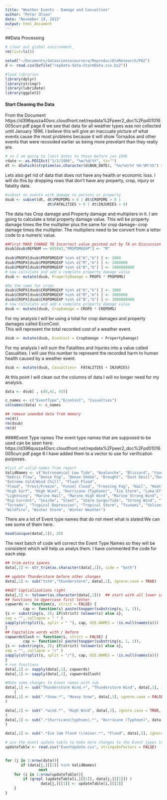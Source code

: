 ```yaml
---
title: "Weather Events - Damage and Casualties"
author: "Peter Olsen"
date: "November 19, 2015"
output: html_document
---
```


##Data Processing
```r
# clear out global environment, 
rm(list=ls())  

setwd("~/Documents/datasciencecoursera/ReproducibleResearch/PA2")
d <- read.csv(bzfile("repdata-data-StormData.csv.bz2"))

#load libraries
library(dplyr)
library(stringr)
library(lubridate)
library(ggplot2)

```
#### Start Cleaning the Data

From the Document https://d396qusza40orc.cloudfront.net/repdata%2Fpeer2_doc%2Fpd01016005curr.pdf 
page 6 we see that data for all weather types was not collected until January 1996.
I believe this will give an inaccuate picture of what events cause the most problems because it 
will show Tornados and other events that were recooded earlier as being more prevelant than they
really are.
```r
# so I am going to limit dates to those before jan 1996
rdate <- as.POSIXct("1/1/1996", "%m/%d/%Y", tz="")
dt <- d[which(strptime(as.character(d$BGN_DATE), "%m/%d/%Y %H:%M:%S") > rdate),]
```
Lets also get rid of data that does not have any health or economic loss.
I will do this by dropping rows that don't have any property, crop, injury or fatality data.

```r
#subset on events with damage to persons or property
dsub <- subset(dt, dt$PROPDMG > 0 | dt$CROPDMG > 0 | 
                   dt$FATALITIES > 0 | dt$INJURIES > 0)
```

The data has Crop damage and Property damage and multipliers in it.  I am going to calculate a total 
property damage value.  This will be property damage times the the multiplier plus the same for crop damage- crop damage times the multiplier.  The multipliers need to be convert from a letter code to a numeric value.
```r

##First MAKE CHANGE TO Incorrect value pointed out by TA on Discussion board.
dsub[dsub$REFNUM == 605943,"PROPDMGEXP"] <- "M" 
 
dsub$PROPX[dsub$PROPDMGEXP %in% c("K","k") ] <- 1000
dsub$PROPX[dsub$PROPDMGEXP %in% c("M","m") ] <- 1000000
dsub$PROPX[dsub$PROPDMGEXP %in% c("B","b") ] <- 1000000000
# now calculate and add a complete property damage value
dsub <- mutate(dsub, PropertyDamage = PROPX * PROPDMG)  

#Do the same for crops
dsub$CROPX[dsub$CROPDMGEXP %in% c("K","k") ] <- 1000
dsub$CROPX[dsub$CROPDMGEXP %in% c("M","m") ] <- 1000000
dsub$CROPX[dsub$CROPDMGEXP %in% c("B","b") ] <- 1000000000
# now calculate and add a complete property damage value
dsub <- mutate(dsub, CropDamage = CROPX * CROPDMG) 

```

For my analysis I will be using a total for crop damages and property damages called EconCost.  
This will represent the total recorded cost of a weather event.
```r
dsub <- mutate(dsub, EconCost = CropDamage + PropertyDamage)
```

For my analysis I will sum the Fatalities and Injuries into a value called Casualties.  I will use this number to represent the recorded harm to human health caused by a weather event.

```r
dsub <- mutate(dsub, Casualties=  FATALITIES + INJURIES)
```
At this point I will clean out the columns of data I will no longer need for my analysis.

```r
data <- dsub[ , c(8,42, 43)]

c_names <- c("EventType","EconCost", "Casualties")
colnames(data) <- c_names

## remove uneeded data from memory
rm(dt)
rm(dsub)
rm(d)
```
####Event Type names
The event type names that are supposed to be used can be seen here:
https://d396qusza40orc.cloudfront.net/repdata%2Fpeer2_doc%2Fpd01016005curr.pdf 
page 6
I have added them to a vector to use for verification purposes.
```r
#list of valid names from report
ValidNames <- c("Astronomical Low Tide", "Avalanche", "Blizzard", "Coastal Flood", "Cold/Wind Chill", 
"Debris Flow", "Dense Fog", "Dense Smoke", "Drought", "Dust Devil","Dust Storm","Excessive Heat", 
"Extreme Cold/Wind Chill", "Flash Flood", 
"Flood", "Frost/Freeze", "Funnel Cloud", "Freezing Fog", "Hail", "Heat", "Heavy Rain", "Heavy Snow", 
"High Surf", "High Wind", "Hurricane (Typhoon)", "Ice Storm", "Lake-Effect Snow", "Lakeshore Flood", 
"Lightning", "Marine Hail", "Marine High Wind", "Marine Strong Wind", "Marine Thunderstorm Wind", 
"Rip Current", "Seiche", "Sleet", "Storm Surge/Tide", "Strong Wind", "Thunderstorm Wind", 
"Tornado", "Tropical Depression", "Tropical Storm", "Tsunami", "Volcanic Ash", "Waterspout", 
"Wildfire", "Winter Storm", "Winter Weather")
```


There are a lot of Event type names that do not meet what is stated:We can see some of them here.
```r
head(unique(data[,1]), 20)
```
The next batch of code will correct the Event Type Names so they will be consistent which will help us analys them.  I have commented the code for each step.

```r
## trim extra spaces
data[,1] <- str_trim(as.character(data[,1]), side = "both")

## update Thunderstorm before other changes
data[,1] <- sub("tstm","thunderstorm", data[,1], ignore.case = TRUE)

##GET Captializations right
data[,1] <- tolower(as.character(data[,1]))  ## start with all lower case
## functions to Uppercase first letter
capwords <- function(s, strict = FALSE) {
        cap <- function(s) paste(toupper(substring(s, 1, 1)),
{s <- substring(s, 2); if(strict) tolower(s) else s},
sep = "", collapse = " " )
sapply(strsplit(s, split = " "), cap, USE.NAMES = !is.null(names(s)))
}
## Capitalize words with / before
capwordsSlash <- function(s, strict = FALSE) {
        cap <- function(s) paste(toupper(substring(s, 1, 1)),
{s <- substring(s, 2); if(strict) tolower(s) else s},
sep = "", collapse = "/" )
sapply(strsplit(s, split = "/"), cap, USE.NAMES = !is.null(names(s)))
}
# run functions
data[,1] <- sapply(data[,1], capwords)
data[,1] <- sapply(data[,1], capwordsSlash)

#Make some changes to Event names with sub
data[,1] <- sub("Thunderstorm Wind.+", "Thunderstorm Wind", data[,1], ignore.case = FALSE, perl = TRUE
    )
data[,1] <- sub(".*Snow.*", "Heavy Snow", data[,1], ignore.case = FALSE, perl = TRUE
)

data[,1] <- sub(".*wind.*", "High Wind", data[,1], ignore.case = TRUE, perl = TRUE
)
data[,1] <- sub(".*(hurricane|typhoon).*", "Hurricane (Typhoon)", data[,1], ignore.case = TRUE, perl = TRUE
)

data[,1] <- sub(".*Ice Jam Flood \\(minor.*", "Flood", data[,1], ignore.case = TRUE)

# use the event update table to make more changes to the Event types to get them to match Valid Event names.
updateTable <- read.csv("EventUpdate.csv", stringsAsFactors = FALSE)


for (j in 1:nrow(data)){
       if (data[j,][[1]] %in% ValidNames)
               next
    for (i in 1:nrow(updateTable)){
        if (grepl (updateTable[i,][[1]], data[j,][[1]]) )
                data[j,][[1]] <- updateTable[i,][[2]]        
    }
}
```

